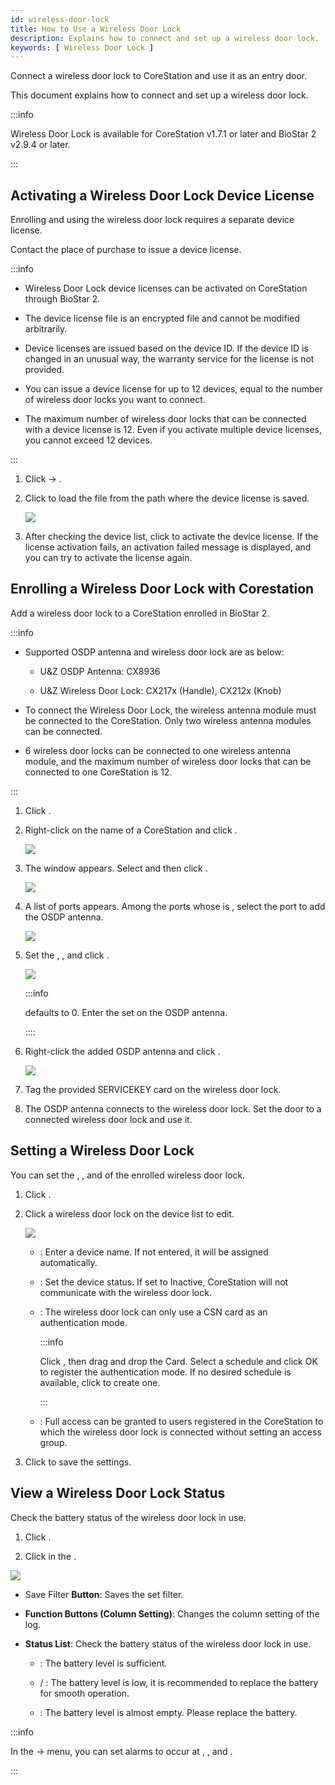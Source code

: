 ```yaml
---
id: wireless-door-lock
title: How to Use a Wireless Door Lock
description: Explains how to connect and set up a wireless door lock.
keywords: [ Wireless Door Lock ]
---
```


Connect a wireless door lock to CoreStation and use it as an entry door.

This document explains how to connect and set up a wireless door lock.

:::info

Wireless Door Lock is available for CoreStation v1.7.1 or later and BioStar 2 v2.9.4 or later.

:::

## Activating a Wireless Door Lock Device License

Enrolling and using the wireless door lock requires a separate device license.

Contact the place of purchase to issue a device license.

:::info

* <Cmd>Wireless Door Lock</Cmd> device licenses can be activated on CoreStation through BioStar 2.

* The device license file is an encrypted file and cannot be modified arbitrarily.

* Device licenses are issued based on the device ID. If the device ID is changed in an unusual way, the warranty service for the license is not provided.

* You can issue a device license for up to 12 devices, equal to the number of wireless door locks you want to connect.

* The maximum number of wireless door locks that can be connected with a device license is 12. Even if you activate multiple device licenses, you cannot exceed 12 devices.

:::

1. Click <Cmd sid="common.setting" /> → <Cmd sid="common.license" />.

1. Click <Cmd sid="user.list.csvImport.browse" /> to load the <Cmd sid="setting.server.license.device" /> file from the path where the device license is saved.

    <Image src='/img/biostar-device-license.png' caption />

1. After checking the device list, click <Cmd sid="setting.server.license.button.activate" /> to activate the device license. If the license activation fails, an activation failed message is displayed, and you can try to activate the license again.

## Enrolling a Wireless Door Lock with Corestation

Add a wireless door lock to a CoreStation enrolled in BioStar 2.

:::info

* Supported OSDP antenna and wireless door lock are as below:

    * U&Z OSDP Antenna: CX8936

    * U&Z Wireless Door Lock: CX217x (Handle), CX212x (Knob)

* To connect the Wireless Door Lock, the wireless antenna module must be connected to the CoreStation. Only two wireless antenna modules can be connected.

* 6 wireless door locks can be connected to one wireless antenna module, and the maximum number of wireless door locks that can be connected to one CoreStation is 12.

:::

1. Click <Cmd sid="common.gnb.device" />.

1. Right-click on the name of a CoreStation and click <Cmd sid="device.menu.addOsdpDevice" />.

    <Image src='/img/biostar-cs40-add-osdp-device.png' caption />

1. The <Cmd sid="device.menu.selectOsdpDeviceType" /> window appears. Select <Cmd sid="device.info.osdpModule" /> and then click <Cmd sid="button.ok" />.

    <Image src='/img/biostar-cs40-select-osdp-type-antenna.png' className='none' caption />

1. A list of ports appears. Among the ports whose <Cmd sid="device.info.portStatus" /> is <Cmd sid="device.info.portStatusAvailable" />, select the port to add the OSDP antenna.

    <Image src='/img/biostar-cs40-add-osdp-device-zoom80.png' className='none' caption />

1. Set the <Cmd sid="device.info.information" />, <Cmd sid="device.info.osdpNetworkRS485" />, and click <Cmd sid="button.apply" />.

    <Image src='/img/biostar-cs40-add-osdp-antenna-zoom80.png' caption />

    :::info

    <Cmd sid="device.info.osdpOsdpID" /> defaults to 0. Enter the <Cmd sid="device.info.osdpOsdpID" /> set on the OSDP antenna.

    ::::

1. Right-click the added OSDP antenna and click <Cmd sid="device.menu.autoAddWirelessDoorLock" />.

    <Image src='/img/biostar-cs40-auto-add-wireless-doorlock.png' caption />

1. Tag the provided SERVICEKEY card on the wireless door lock.

1. The OSDP antenna connects to the wireless door lock. Set the door to a connected wireless door lock and use it.

## Setting a Wireless Door Lock

You can set the <Cmd sid="device.info.osdpName" />, <Cmd sid="device.info.osdpStatus" />, and <Cmd sid="device.info.authenticationMode" /> of the enrolled wireless door lock.

1. Click <Cmd sid="common.gnb.device" />.

1. Click a wireless door lock on the device list to edit.

    <Image src='/img/biostar-device-door-lock.png' caption />

    * <Cmd sid="device.info.osdpName" />: Enter a device name. If not entered, it will be assigned automatically.

    * <Cmd sid="device.info.osdpStatus" />: Set the device status. If set to <Cmd>Inactive</Cmd>, CoreStation will not communicate with the wireless door lock.

    * <Cmd sid="device.info.authenticationMode" />: The wireless door lock can only use a CSN card as an authentication mode.

        :::info

        Click <Cmd sid="button.plusAdd" />, then drag and drop the <Cmd>Card</Cmd>. Select a schedule and click <Cmd>OK</Cmd> to register the authentication mode. If no desired schedule is available, click <Cmd sid="button.plusAddSchedule" /> to create one.

        :::

    * <Cmd sid="device.info.usersHaveFullAccess" />: Full access can be granted to users registered in the CoreStation to which the wireless door lock is connected without setting an access group.

1. Click <Cmd sid="button.apply" /> to save the settings.

## View a Wireless Door Lock Status

Check the battery status of the wireless door lock in use.

1. Click <Cmd sid="common.gnb.monitoring" />.

1. Click <Cmd sid="monitoring.doorLockStatus" /> in the <Cmd sid="monitoring.view.list" />.

<Image src='/img/biostar-status-wireless-door-lock.png' className='none' caption />

* <Num num='1'/> <Cmd>Save Filter</Cmd> **Button**: Saves the set filter.

* <Num num='2'/> **Function Buttons (Column Setting)**: Changes the column setting of the log.

* <Num num='3'/> **Status List**: Check the battery status of the wireless door lock in use.

    * <Cmd sid="device.info.BatteryFullStatus" />: The battery level is sufficient.

    * <Cmd sid="device.info.BatteryGoodStatus" /> / <Cmd sid="device.info.BatteryHalfStatus" />: The battery level is low, it is recommended to replace the battery for smooth operation.

    * <Cmd sid="device.info.BatteryLowStatus" />: The battery level is almost empty. Please replace the battery.

:::info

In the <Cmd sid="common.setting" /> → <Cmd sid="common.alert" /> menu, you can set alarms to occur at <Cmd sid="eventType.19969" />, <Cmd sid="eventType.19970" />, and <Cmd sid="eventType.19971" />.

:::